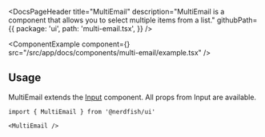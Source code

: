<DocsPageHeader
	title="MultiEmail"
	description="MultiEmail is a component that allows you to select multiple items from a list."
	githubPath={{
		package: 'ui',
		path: 'multi-email.tsx',
	}}
/>

<ComponentExample
	component={<MultiEmailExample />}
	src="/src/app/docs/components/multi-email/example.tsx"
/>

## Usage

MultiEmail extends the [Input](/input) component. All props from Input are
available.

```tsx
import { MultiEmail } from '@nerdfish/ui'
```

```tsx
<MultiEmail />
```
